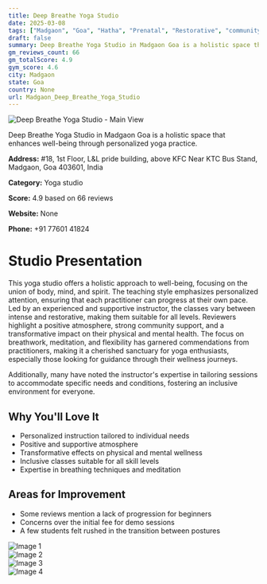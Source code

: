 ```yaml
---
title: Deep Breathe Yoga Studio
date: 2025-03-08
tags: ["Madgaon", "Goa", "Hatha", "Prenatal", "Restorative", "community-focused", "holistic well-being", "Madgaon"]  
draft: false
summary: Deep Breathe Yoga Studio in Madgaon Goa is a holistic space that enhances well-being through personalized yoga practice.
gm_reviews_count: 66
gm_totalScore: 4.9
gym_score: 4.6
city: Madgaon
state: Goa
country: None
url: Madgaon_Deep_Breathe_Yoga_Studio
---
```


<div className="aspect-[16/9] relative my-8">
  <img 
    src="https://lh5.googleusercontent.com/p/AF1QipMcuUDkB4x6vyPZ2g4avCLiiF2sbLMHxDwwx-hS=w1920-h1080-k-no"
    alt="Deep Breathe Yoga Studio - Main View"
    className="object-cover absolute inset-0 w-full h-full rounded-lg"
  />
</div>

Deep Breathe Yoga Studio in Madgaon Goa is a holistic space that enhances well-being through personalized yoga practice.

**Address:** #18, 1st Floor, L&L pride building, above KFC Near KTC Bus Stand, Madgaon, Goa 403601, India

**Category:** Yoga studio

**Score:** 4.9 based on 66 reviews

**Website:** None

**Phone:** +91 77601 41824

# Studio Presentation

This yoga studio offers a holistic approach to well-being, focusing on the union of body, mind, and spirit. The teaching style emphasizes personalized attention, ensuring that each practitioner can progress at their own pace. Led by an experienced and supportive instructor, the classes vary between intense and restorative, making them suitable for all levels. Reviewers highlight a positive atmosphere, strong community support, and a transformative impact on their physical and mental health. The focus on breathwork, meditation, and flexibility has garnered commendations from practitioners, making it a cherished sanctuary for yoga enthusiasts, especially those looking for guidance through their wellness journeys.

Additionally, many have noted the instructor's expertise in tailoring sessions to accommodate specific needs and conditions, fostering an inclusive environment for everyone.

## Why You'll Love It

- Personalized instruction tailored to individual needs
- Positive and supportive atmosphere
- Transformative effects on physical and mental wellness
- Inclusive classes suitable for all skill levels
- Expertise in breathing techniques and meditation

## Areas for Improvement

- Some reviews mention a lack of progression for beginners
- Concerns over the initial fee for demo sessions
- A few students felt rushed in the transition between postures

<div className="grid grid-cols-1 xl:grid-cols-2 gap-4 my-8">
<div className="aspect-[4/3] relative"><img src="https://lh3.googleusercontent.com/p/AF1QipPndN50cmtrFR6AC5Jg6sEiiYS-gk5izil6R4wV=w1920-h1080-k-no" alt="Image 1" className="object-cover absolute inset-0 w-full h-full rounded-lg" /></div>
<div className="aspect-[4/3] relative"><img src="https://lh5.googleusercontent.com/p/AF1QipMvhi6VVd2mktqC-4ejfK2u7BlWpbIRwYk9Ng0o=w1920-h1080-k-no" alt="Image 2" className="object-cover absolute inset-0 w-full h-full rounded-lg" /></div>
<div className="aspect-[4/3] relative"><img src="https://lh5.googleusercontent.com/p/AF1QipMR-b0Nv5sMi9G1rx8sm5e0uYn0Q6k6Uum_VFwo=w1920-h1080-k-no" alt="Image 3" className="object-cover absolute inset-0 w-full h-full rounded-lg" /></div>
<div className="aspect-[4/3] relative"><img src="https://lh5.googleusercontent.com/p/AF1QipM9oD_f3EdZmgDzgej4rclHbddZFfBYJGbccYVw=w1920-h1080-k-no" alt="Image 4" className="object-cover absolute inset-0 w-full h-full rounded-lg" /></div>
</div>